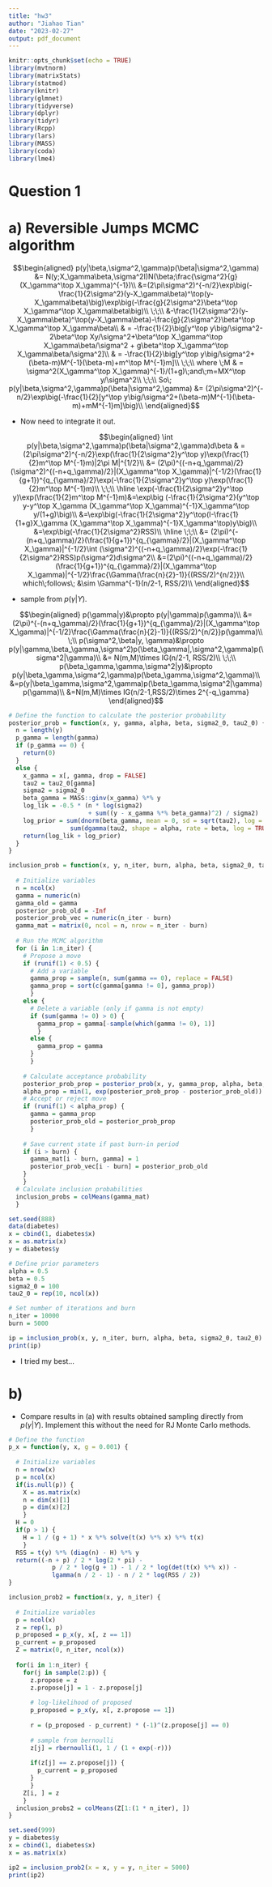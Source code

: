 ```yaml
---
title: "hw3"
author: "Jiahao Tian"
date: "2023-02-27"
output: pdf_document
---
```


```r
knitr::opts_chunk$set(echo = TRUE)
library(mvtnorm)
library(matrixStats)
library(statmod)
library(knitr)
library(glmnet)
library(tidyverse)
library(dplyr)
library(tidyr)
library(Rcpp)
library(lars)
library(MASS)
library(coda)
library(lme4)
```


# Question 1

# a) Reversible Jumps MCMC algorithm


$$\begin{aligned}
p(y|\beta,\sigma^2,\gamma)p(\beta|\sigma^2,\gamma) &= N(y;X_\gamma\beta,\sigma^2I)N(\beta;\frac{\sigma^2}{g}(X_\gamma^\top X_\gamma)^{-1})\\
&=(2\pi\sigma^2)^{-n/2}\exp\big(-\frac{1}{2\sigma^2}(y-X_\gamma\beta)^\top(y-X_\gamma\beta)\big)\exp\big(-\frac{g}{2\sigma^2}\beta^\top X_\gamma^\top X_\gamma\beta\big)\\
\;\;\\
&-\frac{1}{2\sigma^2}(y-X_\gamma\beta)^\top(y-X_\gamma\beta)-\frac{g}{2\sigma^2}\beta^\top X_\gamma^\top X_\gamma\beta\\
& = -\frac{1}{2}\big[y^\top y\big/\sigma^2-2\beta^\top Xy/\sigma^2+\beta^\top X_\gamma^\top X_\gamma\beta/\sigma^2 + g\beta^\top X_\gamma^\top X_\gamma\beta/\sigma^2]\\
& = -\frac{1}{2}\big[y^\top y\big/\sigma^2+(\beta-m)M^{-1}(\beta-m)+m^\top M^{-1}m]\\
\;\;\\
where \;M & = \sigma^2(X_\gamma^\top X_\gamma)^{-1}/(1+g)\;and\;m=MX^\top y/\sigma^2\\
\;\;\\
So\; p(y|\beta,\sigma^2,\gamma)p(\beta|\sigma^2,\gamma) &= (2\pi\sigma^2)^{-n/2}\exp\big(-\frac{1}{2}[y^\top y\big/\sigma^2+(\beta-m)M^{-1}(\beta-m)+mM^{-1}m]\big)\\
\end{aligned}$$


- Now need to integrate it out.

$$\begin{aligned}
\int p(y|\beta,\sigma^2,\gamma)p(\beta|\sigma^2,\gamma)d\beta & = (2\pi\sigma^2)^{-n/2}\exp(\frac{1}{2\sigma^2}y^\top y)\exp(\frac{1}{2}m^\top M^{-1}m)|2\pi M|^{1/2}\\
&= (2\pi)^{(-n+q_\gamma)/2}(\sigma^2)^{(-n+q_\gamma)/2}|(X_\gamma^\top X_\gamma)|^{-1/2}(\frac{1}{g+1})^{q_{\gamma}/2}\exp(-\frac{1}{2\sigma^2}y^\top y)\exp(\frac{1}{2}m^\top M^{-1}m)\\
\;\;\\
\hline
\exp(-\frac{1}{2\sigma^2}y^\top y)\exp(\frac{1}{2}m^\top M^{-1}m)&=\exp\big (-\frac{1}{2\sigma^2}(y^\top y-y^\top X_\gamma (X_\gamma^\top X_\gamma)^{-1}X_\gamma^\top y/(1+g)\big)\\
&=\exp\big(-\frac{1}{2\sigma^2}y^\top(I-\frac{1}{1+g}X_\gamma (X_\gamma^\top X_\gamma)^{-1}X_\gamma^\top)y\big)\\
&=\exp\big(-\frac{1}{2\sigma^2}RSS)\\
\hline
\;\;\\
&= (2\pi)^{-(n+q_\gamma)/2}(\frac{1}{g+1})^{q_{\gamma}/2}|(X_\gamma^\top X_\gamma)|^{-1/2}\int (\sigma^2)^{(-n+q_\gamma)/2}\exp(-\frac{1}{2\sigma^2}RSS)p(\sigma^2)d\sigma^2\\
&=(2\pi)^{(-n+q_\gamma)/2}(\frac{1}{g+1})^{q_{\gamma}/2}|(X_\gamma^\top X_\gamma)|^{-1/2}\frac{\Gamma(\frac{n}{2}-1)}{(RSS/2)^{n/2}}\\
which\;follows\; &\sim \Gamma^{-1}(n/2-1, RSS/2)\\
\end{aligned}$$


- sample from $p(\gamma|Y )$.

$$\begin{aligned}
p(\gamma|y)&\propto p(y|\gamma)p(\gamma)\\
&=(2\pi)^{-(n+q_\gamma)/2}(\frac{1}{g+1})^{q_{\gamma}/2}|(X_\gamma^\top X_\gamma)|^{-1/2}\frac{\Gamma(\frac{n}{2}-1)}{(RSS/2)^{n/2}}p(\gamma)\\
\;\\
p(\sigma^2,\beta|y, \gamma)&\propto p(y|\gamma,\beta_\gamma,\sigma^2)p(\beta_\gamma|,\sigma^2,\gamma)p(\sigma^2|\gamma)\\
&= N(m,M)\times IG(n/2-1, RSS/2)\\
\;\;\\
p(\beta_\gamma,\gamma,\sigma^2|y)&\propto p(y|\beta_\gamma,\sigma^2,\gamma)p(\beta_\gamma,\sigma^2,\gamma)\\
&=p(y|\beta_\gamma,\sigma^2,\gamma)p(\beta_\gamma,\sigma^2|\gamma)p(\gamma)\\
&=N(m,M)\times IG(n/2-1,RSS/2)\times 2^{-q_\gamma}
\end{aligned}$$



##################################################################

```r
# Define the function to calculate the posterior probability
posterior_prob = function(x, y, gamma, alpha, beta, sigma2_0, tau2_0) {
  n = length(y)
  p_gamma = length(gamma)
  if (p_gamma == 0) {
    return(0)
  }
  else {
    x_gamma = x[, gamma, drop = FALSE]
    tau2 = tau2_0[gamma]
    sigma2 = sigma2_0
    beta_gamma = MASS::ginv(x_gamma) %*% y
    log_lik = -0.5 * (n * log(sigma2) 
                      + sum((y - x_gamma %*% beta_gamma)^2) / sigma2)
    log_prior = sum(dnorm(beta_gamma, mean = 0, sd = sqrt(tau2), log = TRUE)) + 
                 sum(dgamma(tau2, shape = alpha, rate = beta, log = TRUE))
    return(log_lik + log_prior)
  }
}
```



```r

inclusion_prob = function(x, y, n_iter, burn, alpha, beta, sigma2_0, tau2_0) {
  
  # Initialize variables
  n = ncol(x)
  gamma = numeric(n)
  gamma_old = gamma
  posterior_prob_old = -Inf
  posterior_prob_vec = numeric(n_iter - burn)
  gamma_mat = matrix(0, ncol = n, nrow = n_iter - burn)
  
  # Run the MCMC algorithm
  for (i in 1:n_iter) {
    # Propose a move
    if (runif(1) < 0.5) {
      # Add a variable
      gamma_prop = sample(n, sum(gamma == 0), replace = FALSE)
      gamma_prop = sort(c(gamma[gamma != 0], gamma_prop))
      }
    else {
      # Delete a variable (only if gamma is not empty)
      if (sum(gamma != 0) > 0) {
        gamma_prop = gamma[-sample(which(gamma != 0), 1)]
        } 
      else {
        gamma_prop = gamma
      }
      }
  
    # Calculate acceptance probability
    posterior_prob_prop = posterior_prob(x, y, gamma_prop, alpha, beta, sigma2_0, tau2_0)
    alpha_prop = min(1, exp(posterior_prob_prop - posterior_prob_old))
    # Accept or reject move
    if (runif(1) < alpha_prop) {
      gamma = gamma_prop
      posterior_prob_old = posterior_prob_prop
      }
  
    # Save current state if past burn-in period
    if (i > burn) {
      gamma_mat[i - burn, gamma] = 1
      posterior_prob_vec[i - burn] = posterior_prob_old
    }
    }
  # Calculate inclusion probabilities
  inclusion_probs = colMeans(gamma_mat)
  }
```


```r
set.seed(888)
data(diabetes)
x = cbind(1, diabetes$x)
x = as.matrix(x)
y = diabetes$y

# Define prior parameters
alpha = 0.5
beta = 0.5
sigma2_0 = 100
tau2_0 = rep(10, ncol(x))

# Set number of iterations and burn
n_iter = 10000
burn = 5000

ip = inclusion_prob(x, y, n_iter, burn, alpha, beta, sigma2_0, tau2_0)
print(ip)
```

- I tried my best...

# b) 

- Compare results in (a) with results obtained sampling directly from $p(\gamma | Y )$. Implement this without the need for RJ Monte Carlo methods.

```r
# Define the function
p_x = function(y, x, g = 0.001) {
  
  # Initialize variables
  n = nrow(x)
  p = ncol(x)
  if(is.null(p)) {
    X = as.matrix(x)
    n = dim(x)[1]
    p = dim(x)[2]
    }
  H = 0
  if(p > 1) {
    H = 1 / (g + 1) * x %*% solve(t(x) %*% x) %*% t(x)
    }
  RSS = t(y) %*% (diag(n) - H) %*% y
  return((-n + p) / 2 * log(2 * pi) -
            p / 2 * log(g + 1) - 1 / 2 * log(det(t(x) %*% x)) -
            lgamma(n / 2 - 1) - n / 2 * log(RSS / 2))
}
```


```r
inclusion_prob2 = function(x, y, n_iter) {
  
  # Initialize variables
  p = ncol(x)
  z = rep(1, p)
  p_proposed = p_x(y, x[, z == 1]) 
  p_current = p_proposed
  Z = matrix(0, n_iter, ncol(x))
  
  for(i in 1:n_iter) {
    for(j in sample(2:p)) {
      z.propose = z
      z.propose[j] = 1 - z.propose[j]
      
      # log-likelihood of proposed
      p_proposed = p_x(y, x[, z.propose == 1])
      
      r = (p_proposed - p_current) * (-1)^(z.propose[j] == 0)
      
      # sample from bernoulli
      z[j] = rbernoulli(1, 1 / (1 + exp(-r)))
      
      if(z[j] == z.propose[j]) {
        p_current = p_proposed
      }
      }
    Z[i, ] = z
    }
  inclusion_probs2 = colMeans(Z[1:(1 * n_iter), ])
}
```


```r
set.seed(999)
y = diabetes$y
x = cbind(1, diabetes$x)
x = as.matrix(x)

ip2 = inclusion_prob2(x = x, y = y, n_iter = 5000)
print(ip2)
```






